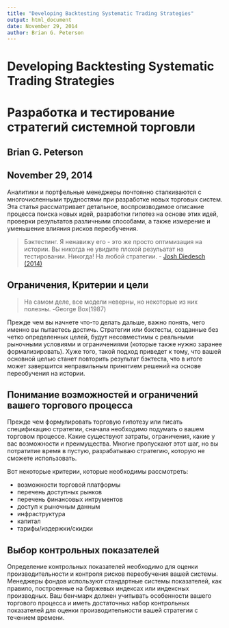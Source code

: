 ---
title: "Developing Backtesting Systematic Trading Strategies"
output: html_document
date: November 29, 2014
author: Brian G. Peterson
---

# Developing Backtesting Systematic Trading Strategies
# Разработка и тестирование стратегий системной торговли
## Brian G. Peterson
## November 29, 2014

Аналитики и портфельные менеджеры почтоянно сталкиваются с многочисленными трудностями при разработке новых торговых систем. Эта статья рассматривает детальное, воспроизводимое описание процесса поиска новых идей, разработки гипотез на основе этих идей, проверки результатов различными способами, а также измерение и уменьшение влияния рисков переобучения.

> Бэктестинг.  Я ненавижу его -  это же просто оптимизация на истории. Вы никогда не увидите плохой резульатат на тестировании. Никогда! На любой стратегии. - [Josh Diedesch (2014)](http://www.ai-cio.com/channel/RISK-MANAGEMENT/The-Backtesting-Crisis/)

## Ограничения, Критерии и цели

> На самом деле, все модели неверны, но некоторые из них полезны. -George Box(1987)

Прежде чем вы начнете что-то делать дальше, важно понять, чего именно вы пытаетесь достичь. Стратегии или бэктесты, созданные без четко определенных целей, будут несовместимы с реальными рыночными условиями и ограничениями (которые также нужно заранее формализировать). Хуже того, такой подход приведет к тому, что вашей основной целью станет повторить результат бэктеста, что в итоге может завершится неправильным принятием решений на основе переобучения на истории.


## Понимание возможностей и ограничений вашего торгового процесса

Прежде чем формулировать торговую гипотезу или писать спецификацию стратегии, сначала необходимо подумать о вашем торговом процессе. Какие существуют затраты, ограничения, какие у вас возможности и преимущества. Многие пропускают этот шаг, но вы потратитие время в пустую, разрабатываю стратегию, которую не сможете использовать.

Вот некоторые критерии, которые необходимы рассмотреть:

+ возможности торговой платформы
+ перечень доступных рынков
+ перечень финансовых интрументов
+ доступ к рыночным данным
+ инфраструктура
+ капитал
+ тарифы/издержки/скидки

## Выбор контрольных показателей

Определение контрольных показателей необходимо для оценки производительности и контроля рисков переобучения вашей системы. Менеджеры фондов используют стандартные системы показателей, как правило, построенные на биржевых индексах или индексных производных. Ваш бенчмарк должен учитывать особенности вашего торгового процесса и иметь достаточных набор контрольных показателей для оценки производительности вашей стратегии с течением времени.

## 

